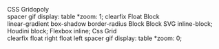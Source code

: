 
<div className={Board.canvas}>
  <div className={Board.grid}>
    <div className={Board.branding}>
      <div className={Board.logo}>CSS Gridopoly</div>
    </div>
    <div className={`${Board.corner_space} ${Board.corner_space_topleft}`} />
    <Space position="top" color="red" price="1kb">
      spacer gif
    </Space>
    <Space position="top" color="red" price="1kb">
      display: table
    </Space>
    <Space position="top" color="red" price="1kb">
      *zoom: 1;
    </Space>
    <Space position="top" color="#FFF100" price="1kb">
      clearfix
    </Space>
    <Space position="top" color="#FFF100" price="1kb">
      Float
    </Space>
    <Space position="top" color="#FFF100" price="1kb">
      Block
    </Space>
    <div className={`${Board.corner_space} ${Board.corner_space_topright}`} />
    <Space position="left" color="#FF8E00" price="1kb">
      linear-gradient
    </Space>
    <Space position="right" color="#00B64E" price="1kb">
      box-shadow
    </Space>
    <Space position="left" color="#FF8E00" price="1kb">
      border-radius
    </Space>
    <Space position="right" color="#00B64E" price="1kb">
      Block
    </Space>
    <Space position="left" color="#FF8E00" price="1kb">
      Block
    </Space>
    <Space position="right" color="#00B64E" price="1kb">
      SVG
    </Space>
    <Space position="left" color="#EC1F99" price="1kb">
      inline-block;
    </Space>
    <Space position="right" color="#00B64E" price="1kb">
      Houdini
    </Space>
    <Space position="left" color="#EC1F99" price="1kb">
      block;
    </Space>
    <Space position="right" color="#0073C1" price="1kb">
      Flexbox
    </Space>
    <Space position="left" color="#EC1F99" price="1kb">
      inline;
    </Space>
    <Space position="right" color="#0073C1" price="1kb">
      Css Grid
    </Space>
    <div className={`${Board.corner_space} ${Board.corner_space_bottomleft}`} />
    <Space position="bottom" color="#99E2FE" price="1kb">
      clearfix
    </Space>
    <Space position="bottom" color="#99E2FE" price="1kb">
      float right
    </Space>
    <Space position="bottom" color="#99E2FE" price="1kb">
      float left
    </Space>
    <Space position="bottom" color="#A0502E" price="1kb">
      spacer gif
    </Space>
    <Space position="bottom" color="#A0502E" price="1kb">
      display: table
    </Space>
    <Space position="bottom" color="#A0502E" price="1kb">
      *zoom: 0;
    </Space>
    <div
      className={`${Board.corner_space} ${Board.corner_space_bottomright}`}
    />
  </div>
</div>
